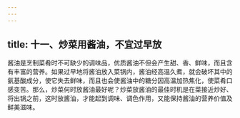 ```yaml
---
---
---
```

title: 十一、炒菜用酱油，不宜过早放
---




酱油是烹制菜肴时不可缺少的调味品，优质酱油不但会产生甜、香、鲜味，而且含有丰富的营养。如果过早地将酱油放入菜锅内，酱油经高温久煮，就会破坏其中的氨基酸成分，使它失去鲜味，而且也会使酱油中的糖分因高温加热焦化，使菜肴口感变苦。那么，炒菜何时放酱油最好呢？炒菜放酱油的最佳时机是在菜接近炒好、将出锅之前，这时放酱油，才能起到调味、调色作用，又能保持酱油的营养价值及鲜美滋味。